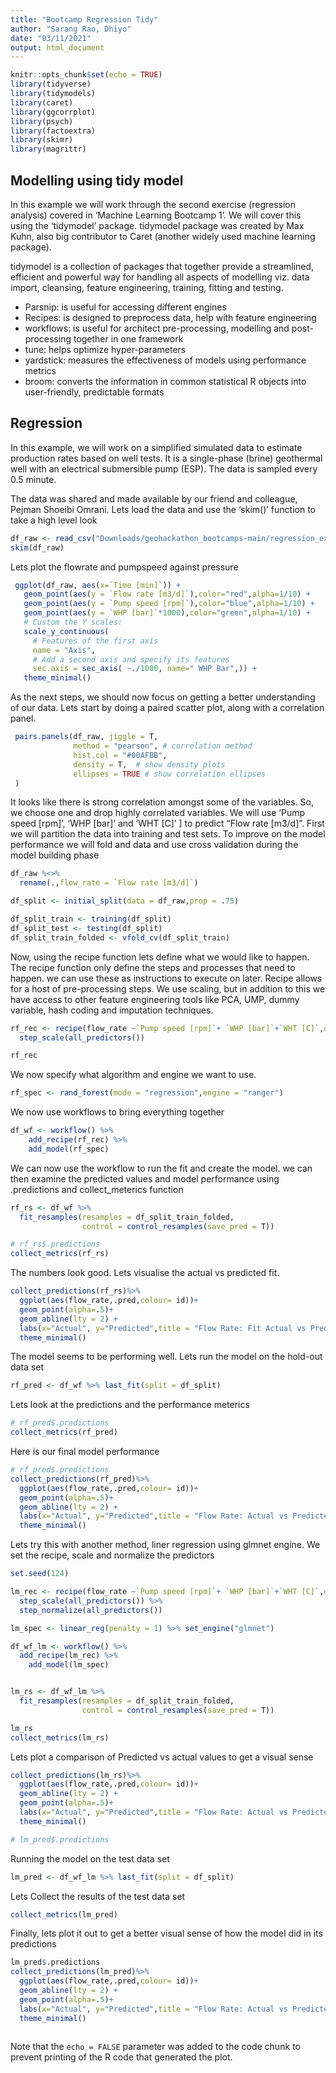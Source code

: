 ```yaml
---
title: "Bootcamp Regression Tidy"
author: "Sarang Rao, Dhiyo"
date: "03/11/2021"
output: html_document
---
```


```r
knitr::opts_chunk$set(echo = TRUE)
library(tidyverse)
library(tidymodels)
library(caret)
library(ggcorrplot)
library(psych)
library(factoextra)
library(skimr)
library(magrittr)


```

## Modelling using tidy model

In this example we will work through the second exercise (regression analysis) covered in 'Machine Learning Bootcamp 1'. We will cover this using the 'tidymodel' package. tidymodel package was created by Max Kuhn, also big contributor to Caret (another widely used machine learning package). 

tidymodel is a collection of packages that together provide a streamlined, efficient and powerful way for handling all aspects of modelling viz. data import, cleansing, feature engineering, training, fitting and testing. 

  - Parsnip: is useful for accessing different engines
  - Recipes: is designed to preprocess data, help with feature engineering
  - workflows: is useful for architect pre-processing, modelling and post-processing together in one framework
  - tune: helps optimize hyper-parameters
  - yardstick: measures the effectiveness of models using performance metrics
  - broom: converts the information in common statistical R objects into user-friendly, predictable formats
  


## Regression

In this example, we will work on a simplified simulated data to estimate production rates based on well tests. It is a single-phase (brine) geothermal well with an electrical submersible pump (ESP). The data is sampled every 0.5 minute. 

The data was shared and made available by our friend and colleague, Pejman Shoeibi Omrani. Lets load the data and use the 'skim()' function to take a high level look

```r
df_raw <- read_csv("Downloads/geohackathon_bootcamps-main/regression_example/example_WT2021.csv")
skim(df_raw)
```

Lets plot the flowrate and pumpspeed against pressure

```r
 ggplot(df_raw, aes(x=`Time [min]`)) +
   geom_point(aes(y = `Flow rate [m3/d]`),color="red",alpha=1/10) +
   geom_point(aes(y = `Pump speed [rpm]`),color="blue",alpha=1/10) +
   geom_point(aes(y = `WHP [bar]`*1000),color="green",alpha=1/10) +
   # Custom the Y scales:
   scale_y_continuous(
     # Features of the first axis
     name = "Axis",
     # Add a second axis and specify its features
     sec.axis = sec_axis( ~./1000, name=" WHP Bar",)) +
   theme_minimal()

```

As the next steps, we should now focus on getting a better understanding of our data. Lets start by doing a paired scatter plot, along with a correlation panel.


```r
 pairs.panels(df_raw, jiggle = T,
              method = "pearson", # correlation method
              hist.col = "#00AFBB",
              density = T,  # show density plots
              ellipses = TRUE # show correlation ellipses
 )
```

It looks like there is strong correlation amongst some of the variables. So, we choose one and drop highly correlated variables. We will use 'Pump speed [rpm]', 'WHP [bar]' and 'WHT [C]' ] to predict "Flow rate [m3/d]". First we will partition the data into training and test sets. To improve on the model performance we will fold and data and use cross validation during the model building phase

```r
df_raw %<>%
  rename(.,flow_rate = `Flow rate [m3/d]`)

df_split <- initial_split(data = df_raw,prop = .75)

df_split_train <- training(df_split)
df_split_test <- testing(df_split)
df_split_train_folded <- vfold_cv(df_split_train)

```

Now, using the recipe function lets define what we would like to happen. The recipe function only define the steps and processes that need to happen. we can use these as instructions to execute on later. Recipe allows for a host of pre-processing steps. We use scaling, but in addition to this we have access to other feature engineering tools like PCA, UMP, dummy variable, hash coding and imputation techniques.

```r
rf_rec <- recipe(flow_rate ~`Pump speed [rpm]`+ `WHP [bar]`+`WHT [C]`,data = df_split_train ) %>%
  step_scale(all_predictors())

rf_rec
```


We now specify what algorithm and engine we want to use.

``` r
rf_spec <- rand_forest(mode = "regression",engine = "ranger")
```

We now use workflows to bring everything together
```r
df_wf <- workflow() %>%
    add_recipe(rf_rec) %>%
    add_model(rf_spec)
```


We can now use the workflow to run the fit and create the model. we can then examine the predicted values and model performance using .predictions and collect_meterics function

```r
rf_rs <- df_wf %>%
  fit_resamples(resamples = df_split_train_folded,
                control = control_resamples(save_pred = T))

# rf_rs$.predictions
collect_metrics(rf_rs)
```

The numbers look good. Lets visualise the actual vs predicted fit.
```r

collect_predictions(rf_rs)%>%
  ggplot(aes(flow_rate,.pred,colour= id))+
  geom_point(alpha=.5)+
  geom_abline(lty = 2) + 
  labs(x="Actual", y="Predicted",title = "Flow Rate: Fit Actual vs Predicted Performance")+
  theme_minimal()

```

The model seems to be performing well. Lets run the model on the hold-out data set
``` r
rf_pred <- df_wf %>% last_fit(split = df_split)
```

Lets look at the predictions and the performance meterics

```r
# rf_pred$.predictions
collect_metrics(rf_pred)
```

Here is our final model performance
```r
# rf_pred$.predictions
collect_predictions(rf_pred)%>%
  ggplot(aes(flow_rate,.pred,colour= id))+
  geom_point(alpha=.5)+
  geom_abline(lty = 2) + 
  labs(x="Actual", y="Predicted",title = "Flow Rate: Actual vs Predicted using")+
  theme_minimal()


```

Lets try this with another method, liner regression using glmnet engine. We set the recipe, scale and normalize the predictors

```r
set.seed(124)

lm_rec <- recipe(flow_rate ~`Pump speed [rpm]`+ `WHP [bar]`+`WHT [C]`,data = df_split_train ) %>%
  step_scale(all_predictors()) %>%
  step_normalize(all_predictors())

lm_spec <- linear_reg(penalty = 1) %>% set_engine("glmnet")

df_wf_lm <- workflow() %>%
  add_recipe(lm_rec) %>%
    add_model(lm_spec)


lm_rs <- df_wf_lm %>%
  fit_resamples(resamples = df_split_train_folded,
                control = control_resamples(save_pred = T))

lm_rs
collect_metrics(lm_rs)

```
Lets plot a comparison of Predicted vs actual values to get a visual sense

```r
collect_predictions(lm_rs)%>%
  ggplot(aes(flow_rate,.pred,colour= id))+
  geom_abline(lty = 2) + 
  geom_point(alpha=.5)+
  labs(x="Actual", y="Predicted",title = "Flow Rate: Actual vs Predicted using")+
  theme_minimal()

# lm_pred$.predictions

```
Running the model on the test data set

``` r
lm_pred <- df_wf_lm %>% last_fit(split = df_split)

```


Lets Collect the results of the test data set
``` r
collect_metrics(lm_pred)
```

Finally, lets plot it out to get a better visual sense of how the model did in its predictions
``` r
lm_pred$.predictions
collect_predictions(lm_pred)%>%
  ggplot(aes(flow_rate,.pred,colour= id))+
  geom_abline(lty = 2) + 
  geom_point(alpha=.5)+
  labs(x="Actual", y="Predicted",title = "Flow Rate: Actual vs Predicted using")+
  theme_minimal()



```








Note that the `echo = FALSE` parameter was added to the code chunk to prevent printing of the R code that generated the plot.
